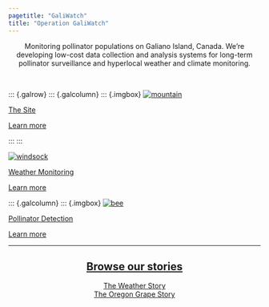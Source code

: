 ```yaml
---
pagetitle: "GaliWatch"
title: "Operation GaliWatch"
---
```


<center>

Monitoring pollinator populations on Galiano Island, Canada. We're developing low-cost data collection and analysis systems for long-term pollinator surveillance and hyperlocal weather and climate monitoring.

</center>

<br>

<link rel="stylesheet" href="//use.fontawesome.com/releases/v5.0.13/css/all.css">

::: {.galrow}
::: {.galcolumn}
::: {.imgbox}
<a target="_top" href="info.html#the_site"> <img src="static/gali_thumbnail.jpg" alt="mountain" class="image"/>\

::: {.overlay}
::: {.imgtext}
The Site
:::

::: {.learntext}
Learn more <i class="fas fa-arrow-right"></i>
:::
:::

</a>
:::
:::

::: {.galcolumn}
::: {.imgbox}
<a target="_top" href="info.html#weather_monitoring"> <img src="static/weather_station.jpg" alt="windsock" class="image"/>\

::: {.overlay}
::: {.imgtext}
Weather Monitoring
:::

::: {.learntext}
Learn more <i class="fas fa-arrow-right"></i>
:::
:::

</a>
:::
:::

::: {.galcolumn}
::: {.imgbox}
<a target="_top" href="info.html#pollinator_detection"> <img src="static/bee4.png" alt="bee" class="image"/>\

::: {.overlay}
::: {.imgtext}
Pollinator Detection
:::

::: {.learntext}
Learn more <i class="fas fa-arrow-right"></i>
:::
:::


------------------------------------------------------------------------

<div>

<center>

## Browse our stories

<a href="weather-story.html">The Weather Story</a>\
<a href="orgrape-story.html">The Oregon Grape Story</a>

</center>

</div>
